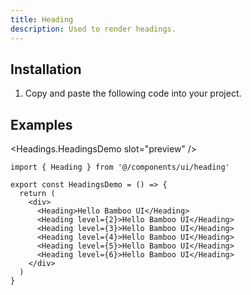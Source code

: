 ```yaml
---
title: Heading
description: Used to render headings.
---
```



## Installation

1. Copy and paste the following code into your project.

<CodeSource
  path="components/ui/heading.tsx"
  lang="tsx"
  fileName="components/ui/heading.tsx"
/>

## Examples

<PreviewContainer>

<Headings.HeadingsDemo slot="preview" />

```tsx meta={fileName: HeadingsDemo.tsx}
import { Heading } from '@/components/ui/heading'

export const HeadingsDemo = () => {
  return (
    <div>
      <Heading>Hello Bamboo UI</Heading>
      <Heading level={2}>Hello Bamboo UI</Heading>
      <Heading level={3}>Hello Bamboo UI</Heading>
      <Heading level={4}>Hello Bamboo UI</Heading>
      <Heading level={5}>Hello Bamboo UI</Heading>
      <Heading level={6}>Hello Bamboo UI</Heading>
    </div>
  )
}
```

</PreviewContainer>